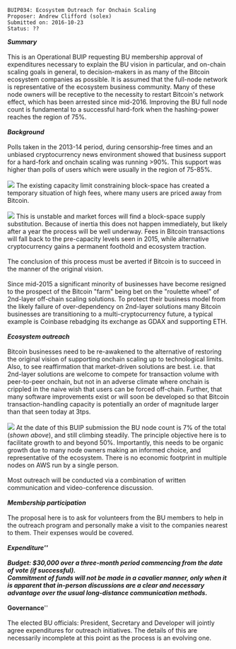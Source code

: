 <pre>
BUIP034: Ecosystem Outreach for Onchain Scaling
Proposer: Andrew Clifford (solex)
Submitted on: 2016-10-23
Status: ??
</pre>

'''''Summary'''''<br />
<br />
This is an Operational BUIP requesting BU membership approval of expenditures necessary to explain the BU vision in particular, and on-chain scaling goals in general, to decision-makers in as many of the Bitcoin ecosystem companies as possible. It is assumed that the full-node network is representative of the ecosystem business community. Many of these node owners will be receptive to the necessity to restart Bitcoin's network effect, which has been arrested since mid-2016. Improving the BU full node count is fundamental to a successful hard-fork when the hashing-power reaches the region of 75%.<br />
<br />
'''''Background'''''<br />
<br />
Polls taken in the 2013-14 period, during censorship-free times and an unbiased cryptocurrency news environment showed that business support for a hard-fork and onchain scaling was running &gt;90%. This support was higher than polls of users which were usually in the region of 75-85%.<br />
<br />
<img src="https://raw.githubusercontent.com/sickpig/BUIP/new/buip031-to-036/media/034_image1.jpeg"/>
The existing capacity limit constraining block-space has created a temporary situation of high fees, where many users are priced away from Bitcoin.<br />
<br />
<img src="https://raw.githubusercontent.com/sickpig/BUIP/new/buip031-to-036/media/034_image2.jpeg"/>
This is unstable and market forces will find a block-space supply substitution. Because of inertia this does not happen immediately, but likely after a year the process will be well underway. Fees in Bitcoin transactions will fall back to the pre-capacity levels seen in 2015, while alternative cryptocurrency gains a permanent foothold and ecosystem traction.<br />
<br />
The conclusion of this process must be averted if Bitcoin is to succeed in the manner of the original vision.<br />
<br />
Since mid-2015 a significant minority of businesses have become resigned to the prospect of the Bitcoin &quot;farm&quot; being bet on the &quot;roulette wheel&quot; of 2nd-layer off-chain scaling solutions. To protect their business model from the likely failure of over-dependency on 2nd-layer solutions many Bitcoin businesses are transitioning to a multi-cryptocurrency future, a typical example is Coinbase rebadging its exchange as GDAX and supporting ETH.<br />
<br />
'''''Ecosystem outreach'''''<br />
<br />
Bitcoin businesses need to be re-awakened to the alternative of restoring the original vision of supporting onchain scaling up to technological limits. Also, to see reaffirmation that market-driven solutions are best. i.e. that 2nd-layer solutions are welcome to compete for transaction volume with peer-to-peer onchain, but not in an adverse climate where onchain is crippled in the naive wish that users can be forced off-chain. Further, that many software improvements exist or will soon be developed so that Bitcoin transaction-handling capacity is potentially an order of magnitude larger than that seen today at 3tps.<br />
<br />
<img src="https://raw.githubusercontent.com/sickpig/BUIP/new/buip031-to-036/media/034_image3.jpeg"/>
At the date of this BUIP submission the BU node count is 7% of the total (''shown above''), and still climbing steadily. The principle objective here is to facilitate growth to and beyond 50%. Importantly, this needs to be organic growth due to many node owners making an informed choice, and representative of the ecosystem. There is no economic footprint in multiple nodes on AWS run by a single person.<br />
<br />
Most outreach will be conducted via a combination of written communication and video-conference discussion.<br />
<br />
'''''Membership participation'''''<br />
<br />
The proposal here is to ask for volunteers from the BU members to help in the outreach program and personally make a visit to the companies nearest to them. Their expenses would be covered.<br />
<br />
'''''Expenditure'''''<br />
<br />
Budget: $30,000 over a three-month period commencing from the date of vote (if successful).<br />
Commitment of funds will not be made in a cavalier manner, only when it is apparent that in-person discussions are a clear and necessary advantage over the usual long-distance communication methods.<br />
<br />
'''''Governance'''''<br />
<br />
The elected BU officials: President, Secretary and Developer will jointly agree expenditures for outreach initiatives. The details of this are necessarily incomplete at this point as the process is an evolving one.
